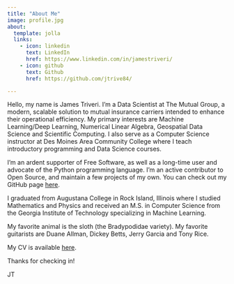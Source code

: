 ```yaml
---
title: "About Me"
image: profile.jpg
about:
  template: jolla
  links:
    - icon: linkedin
      text: LinkedIn
      href: https://www.linkedin.com/in/jamestriveri/
    - icon: github
      text: Github
      href: https://github.com/jtrive84/

---
```

Hello, my name is James Triveri. I'm a Data Scientist at The Mutual Group, a 
modern, scalable solution to mutual insurance carriers intended to enhance their 
operational efficiency. My primary interests are Machine Learning/Deep Learning, 
Numerical Linear Algebra, Geospatial Data Science and Scientific Computing. I 
also serve as a Computer Science instructor at Des Moines Area Community 
College where I teach introductory programming and Data Science courses. 

I'm an ardent supporter of Free Software, as well as a long-time user and 
advocate of the Python programming language. I'm an active contributor to 
Open Source, and maintain a few projects of my own. You can check out my 
GitHub page [here](https://github.com/jtrive84).

I graduated from Augustana College in Rock Island, Illinois where I studied 
Mathematics and Physics and received an M.S. in Computer Science from the 
Georgia Institute of Technology specializing in Machine Learning.

My favorite animal is the sloth (the Bradypodidae variety). My favorite 
guitarists are Duane Allman, Dickey Betts, Jerry Garcia and Tony Rice. 

My CV is available [here](https://drive.google.com/uc?export=view&id=1da22ySY0NbjjwEQLXAq_UEV3KRTTOtEC).

Thanks for checking in!

JT
